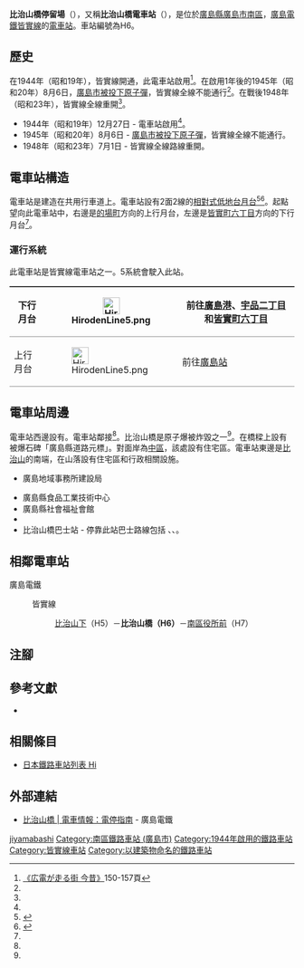{{Infobox station
|公司色 = #009944
|站名 = 比治山橋
|圖片 = 
|圖片說明 = 
|日文原名 = 比治山橋
|平假名 = ひじやまばし
|羅馬拼音 = Hijiyama-bashi
|副站名 = 
|所在地 = {{JPN}}[[廣島縣|廣島縣]][[廣島市|廣島市]][[南區_(廣島市)|南區]]{{Translink|ja|比治山本町}}
|座標 = {{coord|34|22|59.54|N|132|28|7.2|E|type:railwaystation_region:JP-24|display=inline,title}}
|車站構造 = [[地面車站|地面車站]]
|月台配置 = 2面2線
|啟用年月日 = 1944年（昭和19年）12月27日
|廢站年月日 = 
|乘客人數 = 
|上下車人次 = 
|統計年度 = 
|轉車 = 
|全寬備註 = 
|adjacent = {{Adjacent stations|system=廣島電鐵|line=皆實線|left=比治山下|right=南區役所前|note-left=H5<br/>0.5km|note-mid={{Color|#a3938a|●}}H6<br/>距離[[的場町停留場|的場町]]1.4km|note-right=H7<br>0.3km}}
}}
'''比治山橋停留場'''（{{jpn|j=比治山橋停留場|hg=ひじやましたていりゅうじょう|rm=Hijiyama-shita teiryūjō|f=y}}），又稱'''比治山橋電車站'''（{{jpn|j=比治山橋電停}}），是位於[[廣島縣|廣島縣]][[廣島市|廣島市]][[南區_(廣島市)|南區]]{{Translink|ja|比治山本町}}，[[廣島電鐵|廣島電鐵]][[皆實線|皆實線]]的[[電車站|電車站]]。車站編號為H6。

== 歷史 ==
在1944年（昭和19年），皆實線開通，此電車站啟用<ref name=osafune2>[[#osafune|《広電が走る街 今昔》]]150-157頁</ref>。在啟用1年後的1945年（昭和20年）8月6日，[[廣島市原子彈爆炸|廣島市被投下原子彈]]，皆實線全線不能通行<ref name=osafune2/>。在戰後1948年（昭和23年），皆實線全線重開<ref name=osafune2/>。

* 1944年（昭和19年）12月27日 - 電車站啟用<ref name=osafune2/>。
* 1945年（昭和20年）8月6日 - [[廣島市原子彈爆炸|廣島市被投下原子彈]]，皆實線全線不能通行。
* 1948年（昭和23年）7月1日 - 皆實線全線路線重開。

== 電車站構造 ==
電車站是建造在共用行車道上。電車站設有2面2線的[[相對式月台|相對式低地台月台]]<ref name=jijo>{{Cite book|author=川島令三 |title={{Translink|ja|全国鉄道事情大研究|全國鐵道事情大研究}} |year=2009 |publisher={{Translink|ja|草思社}} |isbn=978-4-7942-1711-0 |volume=中国篇 2 |pages=103・107頁}}</ref><ref name=line>{{Cite book|author=川島令三 |authorlink=川島令三 |title=山陽・山陰ライン 全線・全駅・全配線 |year=2012 |publisher=[[講談社|講談社]] |series=【図説】 日本の鉄道 |isbn=978-4-06-295157-9 |volume=第7巻 広島エリア |pages=10・82頁|language=ja}}</ref>。起點望向此電車站中，右邊是[[的場町停留場|的場町]]方向的上行月台，左邊是[[皆實町六丁目停留場|皆實町六丁目]]方向的下行月台<ref name=line/>。

=== 運行系統 ===
{{See also|廣島電鐵#運行系統}}
此電車站是皆實線電車站之一。5系統會駛入此站。
{| style="border-collapse: collapse;"
|-
! style="border-width: 2px 0; border-style: ridge; padding: 2px .5em;"|下行月台
| style="border-width: 2px 0; border-style: ridge; padding: 2px .5em;"|[[File:HirodenLine5.png|30px]]
| style="border-width: 2px 0; border-style: ridge; padding: 2px .5em;"|前往[[廣島港停留場|廣島港]]、[[宇品二丁目停留場|宇品二丁目]]和[[皆實町六丁目停留場|皆實町六丁目]]
|-
! style="border-width: 2px 0; border-style: ridge; padding: 2px .5em;"|上行月台
| style="border-width: 2px 0; border-style: ridge; padding: 2px .5em;"|[[File:HirodenLine5.png|30px]]
| style="border-width: 2px 0; border-style: ridge; padding: 2px .5em;"|前往[[廣島站|廣島站]]
|}

== 電車站周邊 ==
電車站西邊設有{{Translink|ja|京橋川}}。電車站鄰接{{Translink|ja|比治山橋}}<ref name=line/>。比治山橋是原子爆被炸毀之一<ref name=line/>。在橋樑上設有被爆石碑「廣島縣道路元標」。對面岸為[[中區_(廣島市)|中區]]，該處設有住宅區。電車站東邊是[[比治山|比治山]]的南端，在山落設有住宅區和行政相關設施。
* {{Translink|ja|広島県庁|廣島縣廳}}廣島地域事務所建設局
* 廣島縣食品工業技術中心
* 廣島縣社會福祉會館
* {{Translink|ja|IWAD環境福祉専門学校|IWAD環境福祉專門學校}}
* 比治山橋巴士站 - 停靠此站巴士路線包括{{Translink|ja|広電バス|廣電巴士}} {{Translink|ja|広電バス#江波営業所管轄|廣電巴士#江波營業所管轄|10號線}}、{{Translink|ja|広島バス|廣島巴士}}{{Translink|ja|広島バス#23号線（横県線）|廣島巴士#23號線（橫縣線）|23}}、{{Translink|ja|広島バス#26号線（旭町線）|廣島巴士#26號線（旭町線）|26號線}}。

== 相鄰電車站 ==
; 廣島電鐵
: {{color|#7dbf4c|■}}皆實線
:: [[比治山下停留場|比治山下]]（H5）－'''比治山橋（H6）'''－[[南區役所前停留場|南區役所前]]（H7）
== 注腳 ==
{{Reflist}}
== 參考文獻 ==
* {{Cite book|author=長船友則 |title={{lang|ja|広電が走る街 今昔}} |year=2005 |publisher=[[JTB出版|JTB出版]] |series=JTB Can Books |isbn=4-533-05986-4|language=ja |ref=osafune}}
== 相關條目 ==
* [[日本鐵路車站列表_Hi|日本鐵路車站列表 Hi]]
== 外部連結 ==
* [http://www.hiroden.co.jp/train/route-guide/stop-guide/h-6.html 比治山橋 | 電車情報：電停指南] {{Wayback|url=http://www.hiroden.co.jp/train/route-guide/stop-guide/h-6.html |date=20171008220406 }}{{ja icon}} - 廣島電鐵
{{皆實線}}
{{DEFAULTSORT:Hijiyama-bashi}}
[[Category:日本鐵路車站_Hi|jiyamabashi]]
[[Category:南區鐵路車站_(廣島市)|Category:南區鐵路車站 (廣島市)]]
[[Category:1944年啟用的鐵路車站|Category:1944年啟用的鐵路車站]]
[[Category:皆實線車站|Category:皆實線車站]]

[[Category:以建築物命名的鐵路車站|Category:以建築物命名的鐵路車站]]